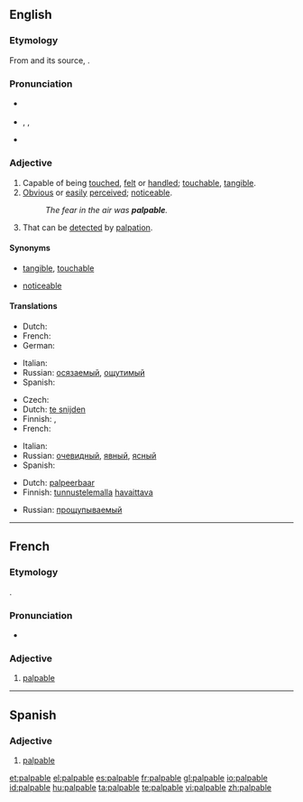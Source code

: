 {{was wotd|2008|May|4}}
==English==

===Etymology===
From {{etyl|frm}} {{term|palpable|lang=frm}} and its source, {{etyl|la}} {{term|palpabilis|palpābilis|lang=la}}.

===Pronunciation===
* {{a|UK}} {{IPA|/ˈpalpəbəl/}}
* {{a|US}} {{enPR|păl'pə-bəl}}, {{IPA|/ˈpælpəbəl/}}, {{SAMPA|/pALp@bL:/}}
* {{audio|en-us-palpable.ogg|Audio (US)}}

===Adjective===
{{en-adj}}

# Capable of being [[touch]]ed, [[felt]] or [[handle]]d; [[touchable]], [[tangible]].
# [[obvious|Obvious]] or [[easily]] [[perceived]]; [[noticeable]].
#: ''The fear in the air was '''palpable'''.''
# {{medicine}} That can be [[detect]]ed by [[palpation]].

====Synonyms====
* {{sense|capable of being touched}} [[tangible]], [[touchable]]
* {{sense|obvious or easily perceived}} [[noticeable]]

====Translations====
{{trans-top|capable of being touched}}
* Dutch: {{t-|nl|tastbaar}}
* French: {{t+|fr|palpable}}
* German: {{t+|de|greifbar}}
{{trans-mid}}
* Italian: {{t-|it|palpabile}}
* Russian: [[осязаемый]], [[ощутимый]]
* Spanish: {{t+|es|palpable}}
{{trans-bottom}}

{{trans-top|obvious}}
* Czech: {{t-|cs|zřejmý}}
* Dutch: [[te snijden]]
* Finnish: {{t+|fi|selvä}}, {{t-|fi|kouriintuntuva}}
* French: {{t+|fr|palpable}}
{{trans-mid}}
* Italian: {{t+|it|evidente}}
* Russian: [[очевидный]], [[явный]], [[ясный]]
* Spanish: {{t-|es|obvio}}
{{trans-bottom}}

{{trans-top|that can be detected by palpation}}
* Dutch: [[palpeerbaar]]
* Finnish: [[tunnustelu|tunnustelemalla]] [[havaittava]]
{{trans-mid}}
* Russian: [[прощупываемый]]
{{trans-bottom}}

----

==French==

===Etymology===
{{etyl|la|fr}} {{term|palpabilis|palpābilis|lang=la}}.

===Pronunciation===
* {{IPA|/palpabl/|lang=fr}}

===Adjective===
{{fr-adj|feminine=palpable}}

# [[#English|palpable]]

----

==Spanish==

===Adjective===
{{es-adj}}

# [[#English|palpable]]

[[et:palpable]]
[[el:palpable]]
[[es:palpable]]
[[fr:palpable]]
[[gl:palpable]]
[[io:palpable]]
[[id:palpable]]
[[hu:palpable]]
[[ta:palpable]]
[[te:palpable]]
[[vi:palpable]]
[[zh:palpable]]